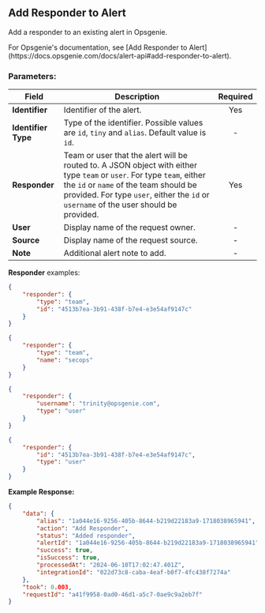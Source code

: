 
## Add Responder to Alert

Add a responder to an existing alert in Opsgenie.

<Callout type="info">
	For Opsgenie's documentation, see [Add Responder to
	Alert](https://docs.opsgenie.com/docs/alert-api#add-responder-to-alert).
</Callout>

### Parameters:

| Field               | Description                                                                                                                                                                                                                                               | Required |
| ------------------- | --------------------------------------------------------------------------------------------------------------------------------------------------------------------------------------------------------------------------------------------------------- | :------: |
| **Identifier**      | Identifier of the alert.                                                                                                                                                                                                                                  |   Yes    |
| **Identifier Type** | Type of the identifier. Possible values are `id`, `tiny` and `alias`. Default value is `id`.                                                                                                                                                              |    -     |
| **Responder**       | Team or user that the alert will be routed to. A JSON object with either type `team` or `user`. For type `team`, either the `id` or `name` of the team should be provided. For type `user`, either the `id` or `username` of the user should be provided. |   Yes    |
| **User**            | Display name of the request owner.                                                                                                                                                                                                                        |    -     |
| **Source**          | Display name of the request source.                                                                                                                                                                                                                       |    -     |
| **Note**            | Additional alert note to add.                                                                                                                                                                                                                             |    -     |

**Responder** examples:

```json
{
	"responder": {
		"type": "team",
		"id": "4513b7ea-3b91-438f-b7e4-e3e54af9147c"
	}
}
```

```json
{
	"responder": {
		"type": "team",
		"name": "secops"
	}
}
```

```json
{
	"responder": {
		"username": "trinity@opsgenie.com",
		"type": "user"
	}
}
```

```json
{
	"responder": {
		"id": "4513b7ea-3b91-438f-b7e4-e3e54af9147c",
		"type": "user"
	}
}
```

**Example Response:**

```json
{
	"data": {
		"alias": "1a044e16-9256-405b-8644-b219d22183a9-1718038965941",
		"action": "Add Responder",
		"status": "Added responder",
		"alertId": "1a044e16-9256-405b-8644-b219d22183a9-1718038965941",
		"success": true,
		"isSuccess": true,
		"processedAt": "2024-06-10T17:02:47.401Z",
		"integrationId": "022d73c8-caba-4eaf-b0f7-4fc438f7274a"
	},
	"took": 0.003,
	"requestId": "a41f9958-0ad0-46d1-a5c7-0ae9c9a2eb7f"
}
```

